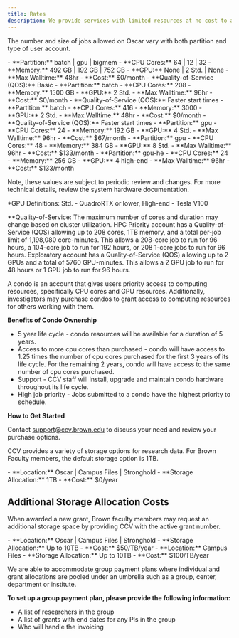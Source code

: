 ```yaml
---
title: Rates
description: We provide services with limited resources at no cost to all members affiliated with Brown. For advanced computing that requires extra resources, we charge a monthly fee.
---
```


<ContentSection title="High Performance Computing Cluster (Oscar)">

The number and size of jobs allowed on Oscar vary with both partition and type of user account.

<CardGroup>
  <StyledCard title="Basic Account">
    - **Partition:** batch | gpu | bigmem
    - **CPU Cores:** 64 | 12 | 32
    - **Memory:** 492 GB | 192 GB | 752 GB
    - **GPU:** None | 2 Std. | None
    - **Max Walltime:** 48hr
    - **Cost:** $0/month
    - **Quality-of-Service (QOS):** Basic
  </StyledCard>

<StyledCard title="HPC Priority">
  - **Partition:** batch - **CPU Cores:** 208 - **Memory:** 1500 GB - **GPU:** 2
  Std. - **Max Walltime:** 96hr - **Cost:** $0/month - **Quality-of-Service
  (QOS):** Faster start times
</StyledCard>

<StyledCard title="HPC Priority+">
  - **Partition:** batch - **CPU Cores:** 416 - **Memory:** 3000 - **GPU:** 2
  Std. - **Max Walltime:** 48hr - **Cost:** $0/month - **Quality-of-Service
  (QOS):** Faster start times
</StyledCard>

<StyledCard title="Standard GPU Priority">
  - **Partition:** gpu - **CPU Cores:** 24 - **Memory:** 192 GB - **GPU:** 4
  Std. - **Max Walltime:** 96hr - **Cost:** $67/month
</StyledCard>

<StyledCard title="Standard GPU Priority+">
  - **Partition:** gpu - **CPU Cores:** 48 - **Memory:** 384 GB - **GPU:** 8
  Std. - **Max Walltime:** 96hr - **Cost:** $133/month
</StyledCard>

  <StyledCard title="High-End GPU Priority">
    - **Partition:** gpu-he
    - **CPU Cores:** 24
    - **Memory:** 256 GB
    - **GPU:** 4 high-end
    - **Max Walltime:** 96hr
    - **Cost:** $133/month
  </StyledCard>
</CardGroup>

Note, these values are subject to periodic review and changes. For more technical details, review the system hardware documentation.

\*GPU Definitions: Std. - QuadroRTX or lower, High-end - Tesla V100

\*\*Quality-of-Service: The maximum number of cores and duration may change based on cluster utilization. HPC Priority account has a Quality-of-Service (QOS) allowing up to 208 cores, 1TB memory, and a total per-job limit of 1,198,080 core-minutes. This allows a 208-core job to run for 96 hours, a 104-core job to run for 192 hours, or 208 1-core jobs to run for 96 hours. Exploratory account has a Quality-of-Service (QOS) allowing up to 2 GPUs and a total of 5760 GPU-minutes. This allows a 2 GPU job to run for 48 hours or 1 GPU job to run for 96 hours.

</ContentSection>

<ContentSection title="Purchasing a Condo">

A condo is an account that gives users priority access to computing resources, specifically CPU cores and GPU resources. Additionally, investigators may purchase condos to grant access to computing resources for others working with them.

**Benefits of Condo Ownership**

- 5 year life cycle - condo resources will be available for a duration of 5 years.
- Access to more cpu cores than purchased - condo will have access to 1.25 times the number of cpu cores purchased for the first 3 years of its life cycle. For the remaining 2 years, condo will have access to the same number of cpu cores purchased.
- Support - CCV staff will install, upgrade and maintain condo hardware throughout its life cycle.
- High job priority - Jobs submitted to a condo have the highest priority to schedule.

**How to Get Started**

Contact support@ccv.brown.edu to discuss your need and review your purchase options.

</ContentSection>

<ContentSection title="Research Data Storage">

CCV provides a variety of storage options for research data. For Brown Faculty members, the default storage option is 1TB.

<CardGroup align="left">
  <StyledCard title="Basic">
    - **Location:** Oscar | Campus Files | Stronghold - **Storage Allocation:**
    1TB - **Cost:** $0/year
  </StyledCard>
</CardGroup>

## Additional Storage Allocation Costs

When awarded a new grant, Brown faculty members may request an additional storage space by providing CCV with the active grant number.

<CardGroup align="left">
  <StyledCard title="Unreplicated">
    - **Location:** Oscar | Campus Files | Stronghold
    - **Storage Allocation:** Up to 10TB
    - **Cost:** $50/TB/year
  </StyledCard>

  <StyledCard title="Replicated">
    - **Location:** Campus Files
    - **Storage Allocation:** Up to 10TB
    - **Cost:** $100/TB/year
  </StyledCard>
</CardGroup>
</ContentSection>

<ContentSection title="Pooled Storage Allocations">

We are able to accommodate group payment plans where individual and grant allocations are pooled under an umbrella such as a group, center, department or institute.

**To set up a group payment plan, please provide the following information:**

- A list of researchers in the group
- A list of grants with end dates for any PIs in the group
- Who will handle the invoicing

</ContentSection>

